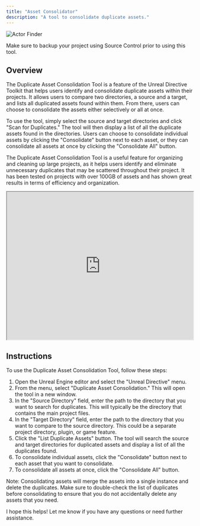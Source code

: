 ```yaml
---
title: "Asset Consolidator"
description: "A tool to consolidate duplicate assets."
---
```


![Actor Finder](/images/toolkit/asset-consolidator.png)

<Warning>
  Make sure to backup your project using Source Control prior to using this
  tool.
</Warning>

## Overview

The Duplicate Asset Consolidation Tool is a feature of the Unreal Directive Toolkit that helps users identify and consolidate duplicate assets within their projects. It allows users to compare two directories, a source and a target, and lists all duplicated assets found within them. From there, users can choose to consolidate the assets either selectively or all at once.

To use the tool, simply select the source and target directories and click "Scan for Duplicates." The tool will then display a list of all the duplicate assets found in the directories. Users can choose to consolidate individual assets by clicking the "Consolidate" button next to each asset, or they can consolidate all assets at once by clicking the "Consolidate All" button.

The Duplicate Asset Consolidation Tool is a useful feature for organizing and cleaning up large projects, as it helps users identify and eliminate unnecessary duplicates that may be scattered throughout their project. It has been tested on projects with over 100GB of assets and has shown great results in terms of efficiency and organization.

<iframe src="https://player.vimeo.com/video/826786946?h=c332091b4d" width="100%" height="400px"></iframe>

## Instructions

To use the Duplicate Asset Consolidation Tool, follow these steps:

1. Open the Unreal Engine editor and select the "Unreal Directive" menu.
2. From the menu, select "Duplicate Asset Consolidation." This will open the tool in a new window.
3. In the "Source Directory" field, enter the path to the directory that you want to search for duplicates. This will typically be the directory that contains the main project files.
4. In the "Target Directory" field, enter the path to the directory that you want to compare to the source directory. This could be a separate project directory, plugin, or game feature.
5. Click the "List Duplicate Assets" button. The tool will search the source and target directories for duplicated assets and display a list of all the duplicates found.
6. To consolidate individual assets, click the "Consolidate" button next to each asset that you want to consolidate.
7. To consolidate all assets at once, click the "Consolidate All" button.

Note: Consolidating assets will merge the assets into a single instance and delete the duplicates. Make sure to double-check the list of duplicates before consolidating to ensure that you do not accidentally delete any assets that you need.

I hope this helps! Let me know if you have any questions or need further assistance.
